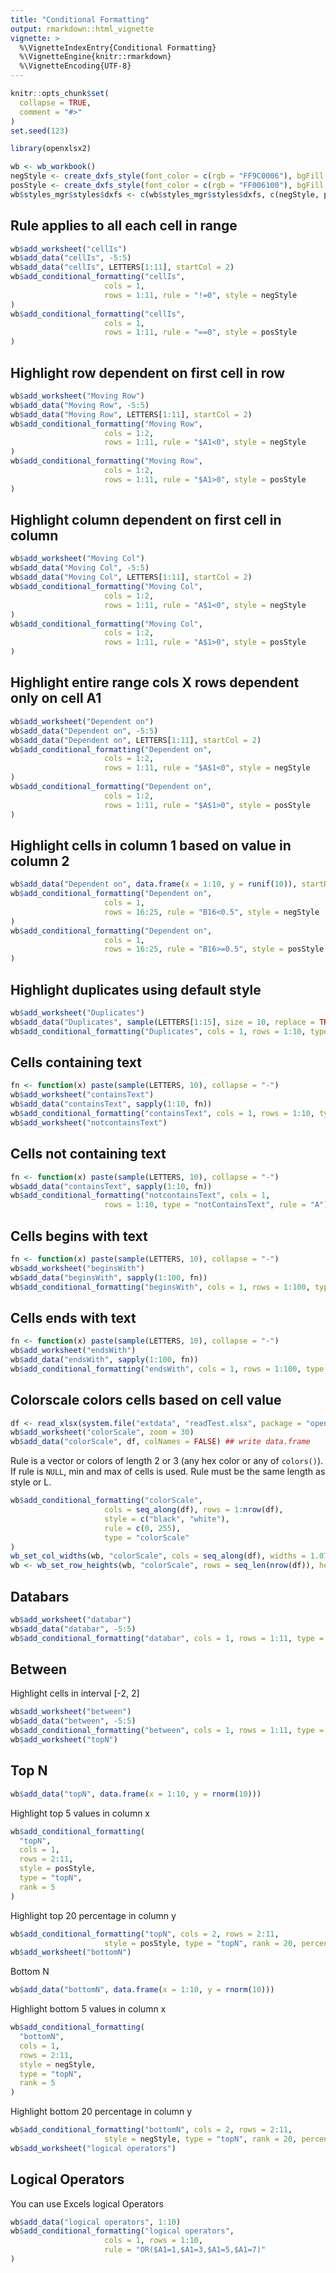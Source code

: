 ```yaml
---
title: "Conditional Formatting"
output: rmarkdown::html_vignette
vignette: >
  %\VignetteIndexEntry{Conditional Formatting}
  %\VignetteEngine{knitr::rmarkdown}
  %\VignetteEncoding{UTF-8}
---
```


```r
knitr::opts_chunk$set(
  collapse = TRUE,
  comment = "#>"
)
set.seed(123)
```

```r
library(openxlsx2)
```

```r
wb <- wb_workbook()
negStyle <- create_dxfs_style(font_color = c(rgb = "FF9C0006"), bgFill = c(rgb = "FFFFC7CE"))
posStyle <- create_dxfs_style(font_color = c(rgb = "FF006100"), bgFill = c(rgb = "FFC6EFCE"))
wb$styles_mgr$styles$dxfs <- c(wb$styles_mgr$styles$dxfs, c(negStyle, posStyle))
```

## Rule applies to all each cell in range

```r
wb$add_worksheet("cellIs")
wb$add_data("cellIs", -5:5)
wb$add_data("cellIs", LETTERS[1:11], startCol = 2)
wb$add_conditional_formatting("cellIs",
                     cols = 1,
                     rows = 1:11, rule = "!=0", style = negStyle
)
wb$add_conditional_formatting("cellIs",
                     cols = 1,
                     rows = 1:11, rule = "==0", style = posStyle
)
```

## Highlight row dependent on first cell in row

```r
wb$add_worksheet("Moving Row")
wb$add_data("Moving Row", -5:5)
wb$add_data("Moving Row", LETTERS[1:11], startCol = 2)
wb$add_conditional_formatting("Moving Row",
                     cols = 1:2,
                     rows = 1:11, rule = "$A1<0", style = negStyle
)
wb$add_conditional_formatting("Moving Row",
                     cols = 1:2,
                     rows = 1:11, rule = "$A1>0", style = posStyle
)
```

## Highlight column dependent on first cell in column

```r
wb$add_worksheet("Moving Col")
wb$add_data("Moving Col", -5:5)
wb$add_data("Moving Col", LETTERS[1:11], startCol = 2)
wb$add_conditional_formatting("Moving Col",
                     cols = 1:2,
                     rows = 1:11, rule = "A$1<0", style = negStyle
)
wb$add_conditional_formatting("Moving Col",
                     cols = 1:2,
                     rows = 1:11, rule = "A$1>0", style = posStyle
)
```

## Highlight entire range cols X rows dependent only on cell A1

```r
wb$add_worksheet("Dependent on")
wb$add_data("Dependent on", -5:5)
wb$add_data("Dependent on", LETTERS[1:11], startCol = 2)
wb$add_conditional_formatting("Dependent on",
                     cols = 1:2,
                     rows = 1:11, rule = "$A$1<0", style = negStyle
)
wb$add_conditional_formatting("Dependent on",
                     cols = 1:2,
                     rows = 1:11, rule = "$A$1>0", style = posStyle
)
```

## Highlight cells in column 1 based on value in column 2

```r
wb$add_data("Dependent on", data.frame(x = 1:10, y = runif(10)), startRow = 15)
wb$add_conditional_formatting("Dependent on",
                     cols = 1,
                     rows = 16:25, rule = "B16<0.5", style = negStyle
)
wb$add_conditional_formatting("Dependent on",
                     cols = 1,
                     rows = 16:25, rule = "B16>=0.5", style = posStyle
)
```

## Highlight duplicates using default style

```r
wb$add_worksheet("Duplicates")
wb$add_data("Duplicates", sample(LETTERS[1:15], size = 10, replace = TRUE))
wb$add_conditional_formatting("Duplicates", cols = 1, rows = 1:10, type = "duplicatedValues")
```

## Cells containing text

```r
fn <- function(x) paste(sample(LETTERS, 10), collapse = "-")
wb$add_worksheet("containsText")
wb$add_data("containsText", sapply(1:10, fn))
wb$add_conditional_formatting("containsText", cols = 1, rows = 1:10, type = "contains", rule = "A")
wb$add_worksheet("notcontainsText")
```

## Cells not containing text

```r
fn <- function(x) paste(sample(LETTERS, 10), collapse = "-")
wb$add_data("containsText", sapply(1:10, fn))
wb$add_conditional_formatting("notcontainsText", cols = 1,
                     rows = 1:10, type = "notContainsText", rule = "A")
```

## Cells begins with text

```r
fn <- function(x) paste(sample(LETTERS, 10), collapse = "-")
wb$add_worksheet("beginsWith")
wb$add_data("beginsWith", sapply(1:100, fn))
wb$add_conditional_formatting("beginsWith", cols = 1, rows = 1:100, type = "beginsWith", rule = "A")
```

## Cells ends with text

```r
fn <- function(x) paste(sample(LETTERS, 10), collapse = "-")
wb$add_worksheet("endsWith")
wb$add_data("endsWith", sapply(1:100, fn))
wb$add_conditional_formatting("endsWith", cols = 1, rows = 1:100, type = "endsWith", rule = "A")
```

## Colorscale colors cells based on cell value

```r
df <- read_xlsx(system.file("extdata", "readTest.xlsx", package = "openxlsx2"), sheet = 4)
wb$add_worksheet("colorScale", zoom = 30)
wb$add_data("colorScale", df, colNames = FALSE) ## write data.frame
```

Rule is a vector or colors of length 2 or 3 (any hex color or any of `colors()`).
If rule is `NULL`, min and max of cells is used. Rule must be the same length as style or L.

```r
wb$add_conditional_formatting("colorScale",
                     cols = seq_along(df), rows = 1:nrow(df),
                     style = c("black", "white"),
                     rule = c(0, 255),
                     type = "colorScale"
)
wb_set_col_widths(wb, "colorScale", cols = seq_along(df), widths = 1.07)
wb <- wb_set_row_heights(wb, "colorScale", rows = seq_len(nrow(df)), heights = 7.5)
```

## Databars

```r
wb$add_worksheet("databar")
wb$add_data("databar", -5:5)
wb$add_conditional_formatting("databar", cols = 1, rows = 1:11, type = "dataBar") ## Default ours
```

## Between

Highlight cells in interval [-2, 2]

```r
wb$add_worksheet("between")
wb$add_data("between", -5:5)
wb$add_conditional_formatting("between", cols = 1, rows = 1:11, type = "between", rule = 2)
wb$add_worksheet("topN")
```

## Top N

```r
wb$add_data("topN", data.frame(x = 1:10, y = rnorm(10)))
```

Highlight top 5 values in column x

```r
wb$add_conditional_formatting(
  "topN", 
  cols = 1,
  rows = 2:11,
  style = posStyle,
  type = "topN",
  rank = 5
)
```

Highlight top 20 percentage in column y

```r
wb$add_conditional_formatting("topN", cols = 2, rows = 2:11,
                     style = posStyle, type = "topN", rank = 20, percent = TRUE)
wb$add_worksheet("bottomN")
```

Bottom N

```r
wb$add_data("bottomN", data.frame(x = 1:10, y = rnorm(10)))
```

Highlight bottom 5 values in column x

```r
wb$add_conditional_formatting(
  "bottomN",
  cols = 1,
  rows = 2:11,
  style = negStyle, 
  type = "topN",
  rank = 5
)
```

Highlight bottom 20 percentage in column y

```r
wb$add_conditional_formatting("bottomN", cols = 2, rows = 2:11,
                     style = negStyle, type = "topN", rank = 20, percent = TRUE)
wb$add_worksheet("logical operators")
```

## Logical Operators

You can use Excels logical Operators

```r
wb$add_data("logical operators", 1:10)
wb$add_conditional_formatting("logical operators",
                     cols = 1, rows = 1:10,
                     rule = "OR($A1=1,$A1=3,$A1=5,$A1=7)"
)
```
